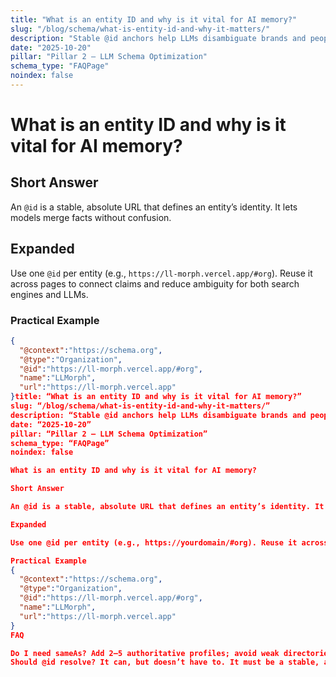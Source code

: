 ```yaml
---
title: "What is an entity ID and why is it vital for AI memory?"
slug: "/blog/schema/what-is-entity-id-and-why-it-matters/"
description: "Stable @id anchors help LLMs disambiguate brands and people across pages."
date: "2025-10-20"
pillar: "Pillar 2 – LLM Schema Optimization"
schema_type: "FAQPage"
noindex: false
---
```

# What is an entity ID and why is it vital for AI memory?
## Short Answer
An `@id` is a stable, absolute URL that defines an entity’s identity. It lets models merge facts without confusion.

## Expanded
Use one `@id` per entity (e.g., `https://ll-morph.vercel.app/#org`). Reuse it across pages to connect claims and reduce ambiguity for both search engines and LLMs.

### Practical Example
```json
{
  "@context":"https://schema.org",
  "@type":"Organization",
  "@id":"https://ll-morph.vercel.app/#org",
  "name":"LLMorph",
  "url":"https://ll-morph.vercel.app"
}title: “What is an entity ID and why is it vital for AI memory?”
slug: “/blog/schema/what-is-entity-id-and-why-it-matters/”
description: “Stable @id anchors help LLMs disambiguate brands and people across pages.”
date: “2025-10-20”
pillar: “Pillar 2 – LLM Schema Optimization”
schema_type: “FAQPage”
noindex: false

What is an entity ID and why is it vital for AI memory?

Short Answer

An @id is a stable, absolute URL that defines an entity’s identity. It lets models merge facts without confusion.

Expanded

Use one @id per entity (e.g., https://yourdomain/#org). Reuse it across pages to connect claims and reduce ambiguity for both search engines and LLMs.

Practical Example
{
  "@context":"https://schema.org",
  "@type":"Organization",
  "@id":"https://ll-morph.vercel.app/#org",
  "name":"LLMorph",
  "url":"https://ll-morph.vercel.app"
}
FAQ

Do I need sameAs? Add 2–5 authoritative profiles; avoid weak directories.
Should @id resolve? It can, but doesn’t have to. It must be a stable, absolute URL.
